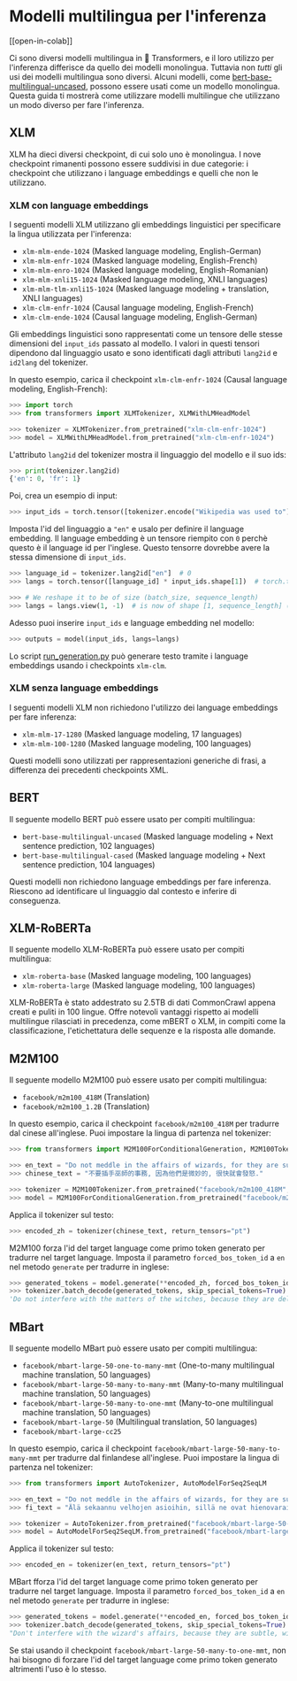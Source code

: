 <!--Copyright 2022 The HuggingFace Team. All rights reserved.

Licensed under the Apache License, Version 2.0 (the "License"); you may not use this file except in compliance with
the License. You may obtain a copy of the License at

http://www.apache.org/licenses/LICENSE-2.0

Unless required by applicable law or agreed to in writing, software distributed under the License is distributed on
an "AS IS" BASIS, WITHOUT WARRANTIES OR CONDITIONS OF ANY KIND, either express or implied. See the License for the
specific language governing permissions and limitations under the License.
-->

# Modelli multilingua per l'inferenza

[[open-in-colab]]

Ci sono diversi modelli multilingua in 🤗 Transformers, e il loro utilizzo per l'inferenza differisce da quello dei modelli monolingua. Tuttavia non *tutti* gli usi dei modelli multilingua sono diversi. Alcuni modelli, come [bert-base-multilingual-uncased](https://huggingface.co/bert-base-multilingual-uncased), possono essere usati come un modello monolingua. Questa guida ti mostrerà come utilizzare modelli multilingue che utilizzano un modo diverso per fare l'inferenza.

## XLM

XLM ha dieci diversi checkpoint, di cui solo uno è monolingua. I nove checkpoint rimanenti possono essere suddivisi in due categorie: i checkpoint che utilizzano i language embeddings e quelli che non le utilizzano.

### XLM con language embeddings

I seguenti modelli XLM utilizzano gli embeddings linguistici per specificare la lingua utilizzata per l'inferenza:

- `xlm-mlm-ende-1024` (Masked language modeling, English-German)
- `xlm-mlm-enfr-1024` (Masked language modeling, English-French)
- `xlm-mlm-enro-1024` (Masked language modeling, English-Romanian)
- `xlm-mlm-xnli15-1024` (Masked language modeling, XNLI languages)
- `xlm-mlm-tlm-xnli15-1024` (Masked language modeling + translation, XNLI languages)
- `xlm-clm-enfr-1024` (Causal language modeling, English-French)
- `xlm-clm-ende-1024` (Causal language modeling, English-German)

Gli embeddings linguistici sono rappresentati come un tensore delle stesse dimensioni del `input_ids` passato al modello. I valori in questi tensori dipendono dal linguaggio usato e sono identificati dagli attributi `lang2id` e `id2lang` del tokenizer.

In questo esempio, carica il checkpoint `xlm-clm-enfr-1024` (Causal language modeling, English-French):

```py
>>> import torch
>>> from transformers import XLMTokenizer, XLMWithLMHeadModel

>>> tokenizer = XLMTokenizer.from_pretrained("xlm-clm-enfr-1024")
>>> model = XLMWithLMHeadModel.from_pretrained("xlm-clm-enfr-1024")
```

L'attributo `lang2id` del tokenizer mostra il linguaggio del modello e il suo ids:

```py
>>> print(tokenizer.lang2id)
{'en': 0, 'fr': 1}
```

Poi, crea un esempio di input:

```py
>>> input_ids = torch.tensor([tokenizer.encode("Wikipedia was used to")])  # batch size of 1
```

Imposta l'id del linguaggio a `"en"` e usalo per definire il language embedding. Il language embedding è un tensore riempito con `0` perchè questo è il language id per l'inglese. Questo tensorre dovrebbe avere la stessa dimensione di `input_ids`.

```py
>>> language_id = tokenizer.lang2id["en"]  # 0
>>> langs = torch.tensor([language_id] * input_ids.shape[1])  # torch.tensor([0, 0, 0, ..., 0])

>>> # We reshape it to be of size (batch_size, sequence_length)
>>> langs = langs.view(1, -1)  # is now of shape [1, sequence_length] (we have a batch size of 1)
```

Adesso puoi inserire `input_ids` e language embedding nel modello:

```py
>>> outputs = model(input_ids, langs=langs)
```

Lo script [run_generation.py](https://github.com/huggingface/transformers/tree/main/examples/pytorch/text-generation/run_generation.py) può generare testo tramite i language embeddings usando i checkpoints `xlm-clm`.

### XLM senza language embeddings

I seguenti modelli XLM non richiedono l'utilizzo dei language embeddings per fare inferenza:

- `xlm-mlm-17-1280` (Masked language modeling, 17 languages)
- `xlm-mlm-100-1280` (Masked language modeling, 100 languages)

Questi modelli sono utilizzati per rappresentazioni generiche di frasi, a differenza dei precedenti checkpoints XML.

## BERT

Il seguente modello BERT può essere usato per compiti multilingua:

- `bert-base-multilingual-uncased` (Masked language modeling + Next sentence prediction, 102 languages)
- `bert-base-multilingual-cased` (Masked language modeling + Next sentence prediction, 104 languages)

Questi modelli non richiedono language embeddings per fare inferenza. Riescono ad identificare ul linguaggio dal contesto e inferire di conseguenza.

## XLM-RoBERTa

Il seguente modello XLM-RoBERTa può essere usato per compiti multilingua:

- `xlm-roberta-base` (Masked language modeling, 100 languages)
- `xlm-roberta-large` (Masked language modeling, 100 languages)

XLM-RoBERTa è stato addestrato su 2.5TB di dati CommonCrawl appena creati e puliti in 100 lingue. Offre notevoli vantaggi rispetto ai modelli multilingue rilasciati in precedenza, come mBERT o XLM, in compiti come la classificazione, l'etichettatura delle sequenze e la risposta alle domande.

## M2M100

Il seguente modello M2M100 può essere usato per compiti multilingua:

- `facebook/m2m100_418M` (Translation)
- `facebook/m2m100_1.2B` (Translation)

In questo esempio, carica il checkpoint `facebook/m2m100_418M`  per tradurre dal cinese all'inglese. Puoi impostare la lingua di partenza nel tokenizer:

```py
>>> from transformers import M2M100ForConditionalGeneration, M2M100Tokenizer

>>> en_text = "Do not meddle in the affairs of wizards, for they are subtle and quick to anger."
>>> chinese_text = "不要插手巫師的事務, 因為他們是微妙的, 很快就會發怒."

>>> tokenizer = M2M100Tokenizer.from_pretrained("facebook/m2m100_418M", src_lang="zh")
>>> model = M2M100ForConditionalGeneration.from_pretrained("facebook/m2m100_418M")
```

Applica il tokenizer sul testo:

```py
>>> encoded_zh = tokenizer(chinese_text, return_tensors="pt")
```

M2M100 forza l'id del target language come primo token generato per tradurre nel target language. Imposta il parametro `forced_bos_token_id` a `en` nel metodo `generate` per tradurre in inglese:

```py
>>> generated_tokens = model.generate(**encoded_zh, forced_bos_token_id=tokenizer.get_lang_id("en"))
>>> tokenizer.batch_decode(generated_tokens, skip_special_tokens=True)
'Do not interfere with the matters of the witches, because they are delicate and will soon be angry.'
```

## MBart

Il seguente modello MBart può essere usato per compiti multilingua:

- `facebook/mbart-large-50-one-to-many-mmt` (One-to-many multilingual machine translation, 50 languages)
- `facebook/mbart-large-50-many-to-many-mmt` (Many-to-many multilingual machine translation, 50 languages)
- `facebook/mbart-large-50-many-to-one-mmt` (Many-to-one multilingual machine translation, 50 languages)
- `facebook/mbart-large-50` (Multilingual translation, 50 languages)
- `facebook/mbart-large-cc25`

In questo esempio, carica il checkpoint `facebook/mbart-large-50-many-to-many-mmt` per tradurre dal finlandese all'inglese. Puoi impostare la lingua di partenza nel tokenizer:

```py
>>> from transformers import AutoTokenizer, AutoModelForSeq2SeqLM

>>> en_text = "Do not meddle in the affairs of wizards, for they are subtle and quick to anger."
>>> fi_text = "Älä sekaannu velhojen asioihin, sillä ne ovat hienovaraisia ja nopeasti vihaisia."

>>> tokenizer = AutoTokenizer.from_pretrained("facebook/mbart-large-50-many-to-many-mmt", src_lang="fi_FI")
>>> model = AutoModelForSeq2SeqLM.from_pretrained("facebook/mbart-large-50-many-to-many-mmt")
```

Applica il tokenizer sul testo:

```py
>>> encoded_en = tokenizer(en_text, return_tensors="pt")
```

MBart fforza l'id del target language come primo token generato per tradurre nel target language. Imposta il parametro `forced_bos_token_id` a `en` nel metodo `generate` per tradurre in inglese:

```py
>>> generated_tokens = model.generate(**encoded_en, forced_bos_token_id=tokenizer.lang_code_to_id("en_XX"))
>>> tokenizer.batch_decode(generated_tokens, skip_special_tokens=True)
"Don't interfere with the wizard's affairs, because they are subtle, will soon get angry."
```

Se stai usando il checkpoint `facebook/mbart-large-50-many-to-one-mmt`, non hai bisogno di forzare l'id del target language come primo token generato altrimenti l'uso è lo stesso.